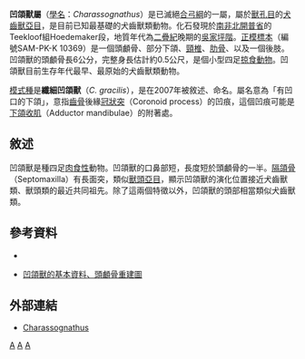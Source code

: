 {{Automatic Taxobox
| taxon = Charassognathus
| authority = Botha, Abdala & Smith, 2007
| fossil_range = [[二疊紀|二疊紀]]晚期{{fossil_range|吳家坪階}}
| image = Charassognathus.jpg
| image_caption = 凹頜獸的頭部重建圖
| type_species = '''纖細凹頜獸<br>''Charassognathus gracilis'''''
| type_species_authority = Botha, Abdala & Smith, 2007
}}

'''凹頜獸屬'''（[[學名|學名]]：''Charassognathus''）是已滅絕[[合弓綱|合弓綱]]的一屬，屬於[[獸孔目|獸孔目]]的[[犬齒獸亞目|犬齒獸亞目]]，是目前已知最基礎的犬齒獸類動物。化石發現於[[南非|南非]][[北開普省|北開普省]]的Teekloof組Hoedemaker段，地質年代為[[二疊紀|二疊紀]]晚期的[[吳家坪階|吳家坪階]]。[[正模標本|正模標本]]（編號SAM-PK-K 10369）是一個頭顱骨、部分下頜、[[頸椎|頸椎]]、[[肋骨|肋骨]]、以及一個後肢。凹頜獸的頭顱骨長6公分，完整身長估計約0.5公尺，是個小型四足[[掠食動物|掠食動物]]。凹頜獸目前生存年代最早、最原始的犬齒獸類動物。

[[模式種|模式種]]是'''纖細凹頜獸'''（''C. gracilis''），是在2007年被敘述、命名。屬名意為「有凹口的下頜」，意指[[齒骨|齒骨]]後緣[[冠狀突|冠狀突]]（Coronoid process）的凹痕，這個凹痕可能是[[下頜收肌|下頜收肌]]（Adductor mandibulae）的附著處。

==敘述==
凹頜獸是種四足[[肉食性|肉食性]]動物。凹頜獸的口鼻部短，長度短於頭顱骨的一半。[[隔頜骨|隔頜骨]]（Septomaxilla）有長面突，類似[[獸頭亞目|獸頭亞目]]，顯示凹頜獸的演化位置接近犬齒獸類、獸頭類的最近共同祖先。除了這兩個特徵以外，凹頜獸的頭部相當類似犬齒獸類。

==參考資料==
<div class="references-small">
{{Reflist}}
* {{cite journal | author=Botha, Abdala & Smith | title=The oldest cynodont: new clues on the origin and diversification of the Cynodontia. | journal=Zoological Journal of the Linnean Society | year=2007 | pages=477–492 | issue=149 }}
</div>
*[http://www.palaeocritti.com/by-group/cynodontia/charassognathus 凹頜獸的基本資料、頭顱骨重建圖]{{Wayback|url=http://www.palaeocritti.com/by-group/cynodontia/charassognathus |date=20120208191123 }}

==外部連結==
* [https://web.archive.org/web/20100421184931/http://home.arcor.de/ktdykes/cynodonts.htm#charassognathus Charassognathus]

{{synapsida-stub}}
{{犬齒獸亞目|E.}}
{{Taxonbar}}
[[Category:犬齒獸亞目|A]]
[[Category:二疊紀合弓類|A]]
[[Category:_2007年描述的分类群|A]]